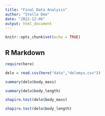 ```yaml
---
title: "Final Data Analysis"
author: "Stella Dee"
date: "2022-12-06"
output: html_document
---
```


```r
knitr::opts_chunk$set(echo = TRUE)
```

## R Markdown
```r
require(here)

delo = read.csv(here("data","delomys.csv"))

summary(delo$body_mass)

summary(delo$body_length)

shapiro.test(delo$body_mass)

shapiro.test(delo$body_length)
```

